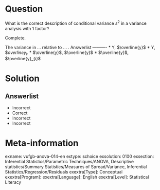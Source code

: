 Question
========
  
What is the correct description of conditional variance $s^{2}$ in a variance analysis with 1 factor?

Complete.

The variance in ... relative to ... . 
Answerlist
----------
* Y,  $\overline{y}$
* Y, $$overline{y}_{i}$.
* $\overline{y}$, $\overline{y}$
* $\overline{y}$, $\overline{y}_{i}$

Solution
========

Answerlist
----------
* Incorrect
* Correct
* Incorrect
* Incorrect

Meta-information
================
exname: vufgb-anova-014-en
extype: schoice
exsolution: 0100
exsection: Inferential Statistics/Parametric Techniques/ANOVA, Descriptive statistics/Summary Statistics/Measures of Spread/Variance, Inferential Statistics/Regression/Residuals
exextra[Type]: Conceptual
exextra[Program]: 
exextra[Language]: English
exextra[Level]: Statistical Literacy
